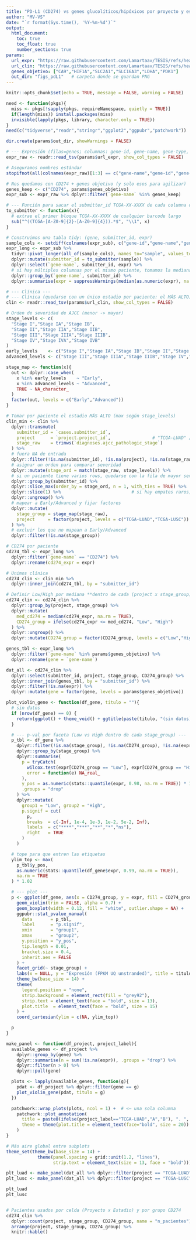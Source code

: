 ```yaml
---
title: "PD-L1 (CD274) vs genes glucolíticos/hipóxicos por proyecto y estadio (TCGA)"
author: "MV-VS"
date: "`r format(Sys.time(), '%Y-%m-%d')`"
output:
  html_document:
    toc: true
    toc_float: true
    number_sections: true
params:
  url_expr: "https://raw.githubusercontent.com/Lamartaav/TESIS/refs/heads/main/tejido_tumoral.tsv"
  url_clin: "https://raw.githubusercontent.com/Lamartaav/TESIS/refs/heads/main/clinical_unido.tsv"
  genes_objetivo: ["CA9","HIF1A","SLC2A1","SLC16A3","LDHA","PDK1"]
  out_dir: "figs_pdL1"   # carpeta donde se guardan PNG
---
```



```r
knitr::opts_chunk$set(echo = TRUE, message = FALSE, warning = FALSE)

need <- function(pkgs){
  miss <- pkgs[!sapply(pkgs, requireNamespace, quietly = TRUE)]
  if(length(miss)) install.packages(miss)
  invisible(lapply(pkgs, library, character.only = TRUE))
}
need(c("tidyverse","readr","stringr","ggplot2","ggpubr","patchwork"))

dir.create(params$out_dir, showWarnings = FALSE)

```



```r
# --- Expresión (filas=genes; columnas: gene-id, gene-name, gene-type, luego pacientes) ---
expr_raw <- readr::read_tsv(params$url_expr, show_col_types = FALSE)

# Aseguramos nombres estándar
stopifnot(all(colnames(expr_raw)[1:3] == c("gene-name","gene-id","gene-type")))

# Nos quedamos con CD274 + genes objetivo (y solo esos para agilizar)
genes_keep <- c("CD274", params$genes_objetivo)
expr_sub <- expr_raw %>% dplyr::filter(`gene-name` %in% genes_keep)

# --- Función para sacar el submitter_id TCGA-XX-XXXX de cada columna de muestra ---
to_submitter <- function(x){
  # extrae el primer bloque TCGA-XX-XXXX de cualquier barcode largo
  sub("^((TCGA-[A-Z0-9]{2}-[A-Z0-9]{4})).*$", "\\1", x)
}

# Construimos una tabla tidy: (gene, submitter_id, expr)
sample_cols <- setdiff(colnames(expr_sub), c("gene-id","gene-name","gene-type"))
expr_long <- expr_sub %>%
  tidyr::pivot_longer(all_of(sample_cols), names_to="sample", values_to="expr") %>%
  dplyr::mutate(submitter_id = to_submitter(sample)) %>%
  dplyr::select(`gene-name`, submitter_id, expr) %>%
  # si hay múltiples columnas por el mismo paciente, tomamos la mediana
  dplyr::group_by(`gene-name`, submitter_id) %>%
  dplyr::summarise(expr = suppressWarnings(median(as.numeric(expr), na.rm = TRUE)), .groups="drop")

# --- Clínica ---
# --- Clínica (quedarse con un único estadio por paciente: el MÁS ALTO) ---
clin <- readr::read_tsv(params$url_clin, show_col_types = FALSE)

# Orden de severidad de AJCC (menor -> mayor)
stage_levels <- c(
  "Stage I","Stage IA","Stage IB",
  "Stage II","Stage IIA","Stage IIB",
  "Stage III","Stage IIIA","Stage IIIB",
  "Stage IV","Stage IVA","Stage IVB"
)
early_levels    <- c("Stage I","Stage IA","Stage IB","Stage II","Stage IIA","Stage IIB")
advanced_levels <- c("Stage III","Stage IIIA","Stage IIIB","Stage IV","Stage IVA","Stage IVB")

stage_map <- function(x){
  out <- dplyr::case_when(
    x %in% early_levels    ~ "Early",
    x %in% advanced_levels ~ "Advanced",
    TRUE ~ NA_character_
  )
  factor(out, levels = c("Early","Advanced"))
}

# Tomar por paciente el estadio MÁS ALTO (max según stage_levels)
clin_min <- clin %>%
  dplyr::transmute(
    submitter_id = `cases.submitter_id`,
    project      = `project.project_id`,                # "TCGA-LUAD" / "TCGA-LUSC"
    stage_raw    = trimws(`diagnoses.ajcc_pathologic_stage`)
  ) %>%
  # fuera NA de entrada
  dplyr::filter(!is.na(submitter_id), !is.na(project), !is.na(stage_raw)) %>%
  # asignar un orden para comparar severidad
  dplyr::mutate(stage_ord = match(stage_raw, stage_levels)) %>%
  # si un paciente tiene varios rows, quedarse con la fila de mayor severidad
  dplyr::group_by(submitter_id) %>%
  dplyr::slice_max(order_by = stage_ord, n = 1, with_ties = TRUE) %>%
  dplyr::slice(1) %>%                           # si hay empates raros, toma la primera
  dplyr::ungroup() %>%
  # mapear a Early/Advanced y fijar factores
  dplyr::mutate(
    stage_group = stage_map(stage_raw),
    project     = factor(project, levels = c("TCGA-LUAD","TCGA-LUSC"))
  ) %>%
  # excluir los que no mapean a Early/Advanced
  dplyr::filter(!is.na(stage_group))

```

```r
# CD274 por paciente
cd274_tbl <- expr_long %>%
  dplyr::filter(`gene-name` == "CD274") %>%
  dplyr::rename(cd274_expr = expr)

# Unimos clínica
cd274_clin <- clin_min %>%
  dplyr::inner_join(cd274_tbl, by = "submitter_id")

# Definir Low/High por mediana **dentro de cada (project x stage_group)**
cd274_clin <- cd274_clin %>%
  dplyr::group_by(project, stage_group) %>%
  dplyr::mutate(
    med_cd274 = median(cd274_expr, na.rm = TRUE),
    CD274_group = ifelse(cd274_expr <= med_cd274, "Low", "High")
  ) %>%
  dplyr::ungroup() %>%
  dplyr::mutate(CD274_group = factor(CD274_group, levels = c("Low","High")))

```

```r
genes_tbl <- expr_long %>%
  dplyr::filter(`gene-name` %in% params$genes_objetivo) %>%
  dplyr::rename(gene = `gene-name`)

dat_all <- cd274_clin %>%
  dplyr::select(submitter_id, project, stage_group, CD274_group) %>%
  dplyr::inner_join(genes_tbl, by = "submitter_id") %>%
  dplyr::filter(!is.na(expr)) %>%
  dplyr::mutate(gene = factor(gene, levels = params$genes_objetivo))

```

```r
plot_violin_gene <- function(df_gene, titulo = ""){
  # sin datos
  if (nrow(df_gene) == 0) {
    return(ggplot() + theme_void() + ggtitle(paste(titulo, "(sin datos)")))
  }

  # --- p-val por faceta (Low vs High dentro de cada stage_group) ---
  p_tbl <- df_gene %>%
    dplyr::filter(!is.na(stage_group), !is.na(CD274_group), !is.na(expr)) %>%
    dplyr::group_by(stage_group) %>%
    dplyr::summarise(
      p = tryCatch(
        wilcox.test(expr[CD274_group == "Low"], expr[CD274_group == "High"])$p.value,
        error = function(e) NA_real_
      ),
      y_pos = as.numeric(stats::quantile(expr, 0.98, na.rm = TRUE)) * 1.10,
      .groups = "drop"
    ) %>%
    dplyr::mutate(
      group1 = "Low", group2 = "High",
      p.signif = cut(
        p,
        breaks  = c(-Inf, 1e-4, 1e-3, 1e-2, 5e-2, Inf),
        labels  = c("****","***","**","*","ns"),
        right   = TRUE
      )
    )

  # tope para que entren las etiquetas
  ylim_top <- max(
    p_tbl$y_pos,
    as.numeric(stats::quantile(df_gene$expr, 0.99, na.rm = TRUE)),
    na.rm = TRUE
  ) * 1.02

  # --- plot ---
  p <- ggplot(df_gene, aes(x = CD274_group, y = expr, fill = CD274_group)) +
    geom_violin(trim = FALSE, alpha = 0.7) +
    geom_boxplot(width = 0.12, fill = "white", outlier.shape = NA) +
    ggpubr::stat_pvalue_manual(
      data       = p_tbl,
      label      = "p.signif",
      xmin       = "group1",
      xmax       = "group2",
      y.position = "y_pos",
      tip.length = 0.01,
      bracket.size = 0.4,
      inherit.aes = FALSE
    ) +
    facet_grid(~ stage_group) +
    labs(x = NULL, y = "Expresión (FPKM UQ unstranded)", title = titulo) +
    theme_bw(base_size = 14) +
    theme(
      legend.position = "none",
      strip.background = element_rect(fill = "grey92"),
      strip.text = element_text(face = "bold", size = 13),
      plot.title  = element_text(face = "bold", size = 15)
    ) +
    coord_cartesian(ylim = c(NA, ylim_top))

  p
}


```

```r

make_panel <- function(df_project, project_label){
  available_genes <- df_project %>%
    dplyr::group_by(gene) %>%
    dplyr::summarise(n = sum(!is.na(expr)), .groups = "drop") %>%
    dplyr::filter(n > 0) %>%
    dplyr::pull(gene)

  plots <- lapply(available_genes, function(g){
    pdat <- df_project %>% dplyr::filter(gene == g)
    plot_violin_gene(pdat, titulo = g)
  })

  patchwork::wrap_plots(plots, ncol = 1) +  # <— una sola columna
    patchwork::plot_annotation(
      title = paste0(ifelse(project_label=="TCGA-LUAD","A","B"), ". ", project_label),
      theme = theme(plot.title = element_text(face="bold", size = 20))
    )
}

# Más aire global entre subplots
theme_set(theme_bw(base_size = 14) +
            theme(panel.spacing = grid::unit(1.2, "lines"),
                  strip.text = element_text(size = 13, face = "bold")))

plt_luad <- make_panel(dat_all %>% dplyr::filter(project == "TCGA-LUAD"), "TCGA-LUAD")
plt_lusc <- make_panel(dat_all %>% dplyr::filter(project == "TCGA-LUSC"), "TCGA-LUSC")

plt_luad
plt_lusc



```

```r
# Pacientes usados por celda (Proyecto x Estadio) y por grupo CD274
cd274_clin %>%
  dplyr::count(project, stage_group, CD274_group, name = "n_pacientes") %>%
  arrange(project, stage_group, CD274_group) %>%
  knitr::kable()

```
